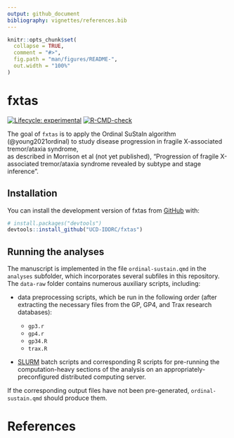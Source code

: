 ```yaml
---
output: github_document
bibliography: vignettes/references.bib
---
```


<!-- README.md is generated from README.Rmd. Please edit that file -->

```r
knitr::opts_chunk$set(
  collapse = TRUE,
  comment = "#>",
  fig.path = "man/figures/README-",
  out.width = "100%"
)
```

# fxtas

<!-- badges: start -->
[![Lifecycle: experimental](https://img.shields.io/badge/lifecycle-experimental-orange.svg)](https://lifecycle.r-lib.org/articles/stages.html#experimental)
[![R-CMD-check](https://github.com/UCD-IDDRC/fxtas/actions/workflows/R-CMD-check.yaml/badge.svg)](https://github.com/UCD-IDDRC/fxtas/actions/workflows/R-CMD-check.yaml)
<!-- badges: end -->

The goal of `fxtas` is to apply the Ordinal SuStaIn algorithm 
(@young2021ordinal)
to study disease progression in 
fragile X-associated tremor/ataxia syndrome,  
as described in Morrison et al (not yet published), 
"Progression of fragile X-associated tremor/ataxia syndrome 
revealed by subtype and stage inference".

## Installation

You can install the development version of fxtas from 
[GitHub](https://github.com/) with:

``` r
# install.packages("devtools")
devtools::install_github("UCD-IDDRC/fxtas")
```

## Running the analyses

The manuscript 
is implemented in the file `ordinal-sustain.qmd` 
in the `analyses` subfolder, 
which incorporates several subfiles in this repository.
The `data-raw` folder contains numerous auxiliary scripts, including:

* data preprocessing scripts, which be run in the following order 
(after extracting the necessary files from the GP, GP4, and Trax 
research databases):

  - `gp3.r`
  - `gp4.r`
  - `gp34.R`
  - `trax.R`

* [SLURM](https://slurm.schedmd.com/documentation.html)
batch scripts and corresponding R scripts 
for pre-running the computation-heavy sections of the analysis
on an appropriately-preconfigured distributed computing server.

If the corresponding output files have not been pre-generated, 
`ordinal-sustain.qmd` should produce them.

# References {.unnumbered}

::: {#refs}
:::
